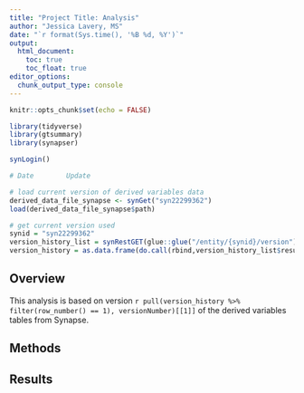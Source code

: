 ```yaml
---
title: "Project Title: Analysis"
author: "Jessica Lavery, MS"
date: "`r format(Sys.time(), '%B %d, %Y')`"
output:
  html_document:
    toc: true
    toc_float: true
editor_options: 
  chunk_output_type: console
---
```


```r
knitr::opts_chunk$set(echo = FALSE)

library(tidyverse)
library(gtsummary)
library(synapser)

synLogin()

# Date        Update

```

```r
# load current version of derived variables data
derived_data_file_synapse <- synGet("syn22299362")
load(derived_data_file_synapse$path)
```

```r
# get current version used
synid = "syn22299362"
version_history_list = synRestGET(glue::glue("/entity/{synid}/version"))
version_history = as.data.frame(do.call(rbind,version_history_list$results))
```


## Overview

This analysis is based on version `r pull(version_history %>% filter(row_number() == 1), versionNumber)[[1]]` 
of the derived variables tables from Synapse.

## Methods

## Results
